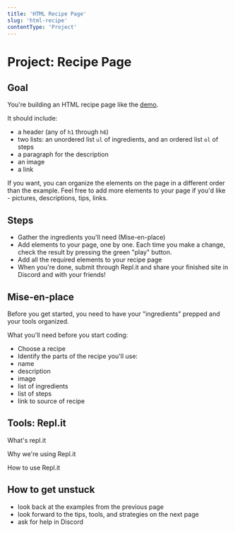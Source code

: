 ```yaml
---
title: 'HTML Recipe Page'
slug: 'html-recipe'
contentType: 'Project'
---
```


# Project: Recipe Page

## Goal

You're building an HTML recipe page like the [demo](https://Recipe-Page-Demo.makeschool2.repl.co).

It should include:

- a header (any of `h1` through `h6`)
- two lists: an unordered list `ul` of ingredients, and an ordered list `ol` of steps
- a paragraph for the description
- an image
- a link

If you want, you can organize the elements on the page in a different order than the example. Feel
free to add more elements to your page if you'd like - pictures, descriptions, tips, links.

## Steps

- Gather the ingredients you'll need (Mise-en-place)
- Add elements to your page, one by one. Each time you make a change, check the result by pressing
  the green "play" button.
- Add all the required elements to your recipe page
- When you're done, submit through Repl.it and share your finished site in Discord and with your
  friends!

## Mise-en-place

Before you get started, you need to have your "ingredients" prepped and your tools organized.

What you'll need before you start coding:

- Choose a recipe
- Identify the parts of the recipe you'll use:
- name
- description
- image
- list of ingredients
- list of steps
- link to source of recipe

## Tools: Repl.it

What's repl.it

Why we're using Repl.it

How to use Repl.it

## How to get unstuck

- look back at the examples from the previous page
- look forward to the tips, tools, and strategies on the next page
- ask for help in Discord
